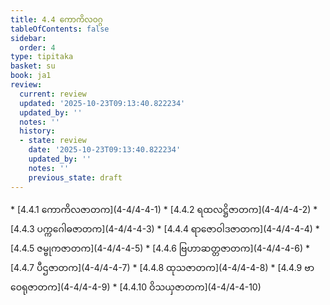```yaml
---
title: 4.4 ကောကိလဝဂ္ဂ
tableOfContents: false
sidebar:
  order: 4
type: tipitaka
basket: su
book: ja1
review:
  current: review
  updated: '2025-10-23T09:13:40.822234'
  updated_by: ''
  notes: ''
  history:
  - state: review
    date: '2025-10-23T09:13:40.822234'
    updated_by: ''
    notes: ''
    previous_state: draft
---
```



<ReviewStatus review={frontmatter.review} showDetails={true} />

<HypothesisAnnotation frontmatter={frontmatter} />

<DynamicBreadcrumb />



<TableOfContents book="ja1" section="4.4">
* [4.4.1 ကောကိလဇာတက](4-4/4-4-1)
* [4.4.2 ရထလဋ္ဌိဇာတက](4-4/4-4-2)
* [4.4.3 ပက္ကဂေါဓဇာတက](4-4/4-4-3)
* [4.4.4 ရာဇောဝါဒဇာတက](4-4/4-4-4)
* [4.4.5 ဇမ္ဗုကဇာတက](4-4/4-4-5)
* [4.4.6 ဗြဟာဆတ္တဇာတက](4-4/4-4-6)
* [4.4.7 ပီဌဇာတက](4-4/4-4-7)
* [4.4.8 ထုသဇာတက](4-4/4-4-8)
* [4.4.9 ဗာဝေရုဇာတက](4-4/4-4-9)
* [4.4.10 ဝိသယှဇာတက](4-4/4-4-10)
</TableOfContents>